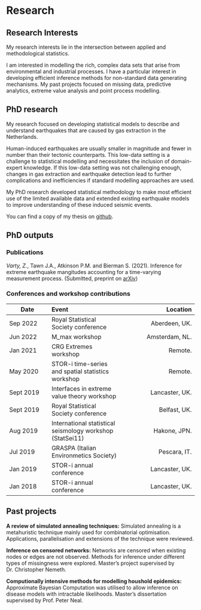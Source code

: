 # Research 

## Research Interests 

My research interests lie in the intersection between applied and methodological statistics. 

I am interested in modelling the rich, complex data sets that arise from environmental and industrial processes. I have a particular interest in developing efficient inference methods for non-standard data generating mechanisms. My past projects focused on missing data, predictive analytics, extreme value analysis and point process modelling.  

## PhD research
My research focused on developing statistical models to describe and understand earthquakes that are caused by gas extraction in the Netherlands. 

Human-induced earthquakes are usually smaller in magnitude and fewer in number than their tectonic counterparts. This low-data setting is a challenge to statistical modelling and necessitates the inclusion of domain-expert knowledge. If this low-data setting was not challenging enough, changes in gas extraction and earthquake detection lead to further complications and inefficiencies if standard modelling approaches are used.

My PhD research developed statistical methodology to make most efficient use of the limited available data and extended existing earthquake models to improve understanding of these induced seismic events. 

You can find a copy of my thesis on [github](https://github.com/zakvarty/varty_thesis_public). 


## PhD outputs

### Publications 
*Varty, Z.*, Tawn J.A., Atkinson P.M. and Bierman S. (2021). Inference for extreme earthquake mangitudes accounting for a time-varying measurement process. (Submitted, preprint on [arXiv](https://arxiv.org/abs/2102.00884))


### Conferences and workshop contributions

| Date      | Event | Location |
|-----------|:-----------------|------------------:|
| Sep 2022  | Royal Statistical Society conference | Aberdeen, UK. |
| Jun 2022  | M\_max workshop | Amsterdam, NL. |
| Jan 2021  | CRG Extremes workshop | Remote. |
| May 2020 | STOR-i time-series and spatial statistics workshop | Remote. | 
| Sept 2019 | Interfaces in extreme value theory workshop| Lancaster, UK. |
| Sept 2019 | Royal Statistical Society conference | Belfast, UK. |
| Aug  2019 | International statistical seismology workshop (StatSei11) | Hakone, JPN.|
| Jul 2019 | GRASPA (Italian Environmetics Society)| Pescara, IT. |
| Jan 2019 | STOR-i annual conference | Lancaster, UK. |
| Jan 2018 | STOR-i annual conference | Lancaster, UK. |


## Past projects

__A review of simulated annealing techniques:__ Simulated annealing is a metahuristic technique mainly used for combinatorial optimisation. Applications, parallelisation and extensions of the technique were reviewed.

__Inference on censored networks:__ Networks are censored when existing nodes or edges are not observed. Methods for inference under different types of missingness were explored. Master's project supervised by Dr. Christopher Nemeth.

__Computionally intensive methods for modelling houshold epidemics:__
Approximate Bayesian Computation was utilised to allow inference on disease models with intractable likelihoods. Master's dissertation supervised by Prof. Peter Neal.
